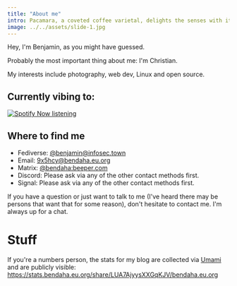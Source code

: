 ```yaml
---
title: "About me"
intro: Pacamara, a coveted coffee varietal, delights the senses with its exceptional flavor profile. 
image: ../../assets/slide-1.jpg
---
```

Hey, I'm Benjamin, as you might have guessed.

Probably the most important thing about me: I'm Christian.

My interests include photography, web dev, Linux and open source.

## Currently vibing to: 

[![Spotify Now listening](https://spotify-readme-zeta-lake.vercel.app/api?scan=true&theme=dark)](https://listenbrainz.org/user/darkshark/)

## Where to find me
- Fediverse: [@benjamin@infosec.town](https://infosec.town/@benjamin)
- Email: [9x5hcy@bendaha.eu.org](mailto:9x5hcy@bendaha.eu.org)
- Matrix: [@bendaha:beeper.com](https://matrix.to/#/@bendaha:beeper.com)
- Discord: Please ask via any of the other contact methods first.
- Signal: Please ask via any of the other contact methods first.

If you have a question or just want to talk to me (I've heard there may be persons that want that for some reason), don't hesitate to contact me.
I'm always up for a chat.

# Stuff
If you're a numbers person, the stats for my blog are collected via [Umami](https://umami.is) and are publicly visible: https://stats.bendaha.eu.org/share/LUA7AjyysXXGqKJV/bendaha.eu.org